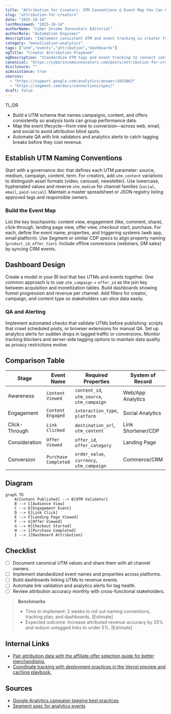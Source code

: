 ```yaml
---
title: "Attribution for Creators: UTM Conventions & Event Map You Can Copy"
slug: "attribution-for-creators"
date: "2025-10-14"
lastReviewed: "2025-10-14"
authorName: "Cyber Income Innovators Editorial"
authorRole: "Automation Engineer"
description: "Implement consistent UTM and event tracking so creator funnels attribute revenue accurately across channels."
category: "monetization-analytics"
tags: ["utm","events","attribution","dashboards"]
ogTitle: "Creator Attribution Playbook"
ogDescription: "Standardize UTM tags and event tracking to connect content to revenue."
canonical: "https://cyberincomeinnovators.com/posts/attribution-for-creators"
disclosure: ""
aiAssistance: true
sources:
  - "https://support.google.com/analytics/answer/1033863"
  - "https://segment.com/docs/connections/spec/"
draft: false
---
```


TL;DR
- Build a UTM schema that names campaigns, content, and offers consistently so analysis tools can group performance data.
- Map the event lifecycle—from view to conversion—across web, email, and social to avoid attribution blind spots.
- Automate QA with link validators and analytics alerts to catch tagging breaks before they cost revenue.

## Establish UTM Naming Conventions
Start with a governance doc that defines each UTM parameter: source, medium, campaign, content, term. For creators, add `utm_content` variations to distinguish asset formats (video, carousel, newsletter). Use lowercase, hyphenated values and reserve `utm_medium` for channel families (`social`, `email`, `paid-social`). Maintain a master spreadsheet or JSON registry listing approved tags and responsible owners.

### Build the Event Map
List the key touchpoints: content view, engagement (like, comment, share), click-through, landing page view, offer view, checkout start, purchase. For each, define the event name, properties, and triggering systems (web app, email platform). Use Segment or similar CDP specs to align property naming (`product_id`, `offer_tier`). Include offline conversions (webinars, DM sales) by syncing CRM events.

## Dashboard Design
Create a model in your BI tool that ties UTMs and events together. One common approach is to use `utm_campaign` + `offer_id` as the join key between acquisition and monetization tables. Build dashboards showing funnel progression and revenue per channel. Add filters for creator, campaign, and content type so stakeholders can slice data easily.

### QA and Alerting
Implement automated checks that validate UTMs before publishing: scripts that crawl scheduled posts, or browser extensions for manual QA. Set up analytics alerts for sudden drops in tagged traffic or conversions. Monitor tracking blockers and server-side tagging options to maintain data quality as privacy restrictions evolve.

## Comparison Table
| Stage | Event Name | Required Properties | System of Record | Owner |
| --- | --- | --- | --- | --- |
| Awareness | `Content Viewed` | `content_id`, `utm_source`, `utm_campaign` | Web/App Analytics | Content Ops |
| Engagement | `Content Engaged` | `interaction_type`, `platform` | Social Analytics | Social Lead |
| Click-Through | `Link Clicked` | `destination_url`, `utm_content` | Link Shortener/CDP | Growth |
| Consideration | `Offer Viewed` | `offer_id`, `offer_category` | Landing Page | Product Marketing |
| Conversion | `Purchase Completed` | `order_value`, `currency`, `utm_campaign` | Commerce/CRM | Revenue Ops |

## Diagram
```mermaid
graph TD
    A[Content Published] --> B[UTM Validator]
    B --> C[Audience View]
    C --> D[Engagement Event]
    D --> E[Link Click]
    E --> F[Landing Page Viewed]
    F --> G[Offer Viewed]
    G --> H[Checkout Started]
    H --> I[Purchase Completed]
    I --> J[Dashboard Attribution]
```

## Checklist
- [ ] Document canonical UTM values and share them with all channel owners.
- [ ] Implement standardized event names and properties across platforms.
- [ ] Build dashboards linking UTMs to revenue events.
- [ ] Automate link validation and analytics alerts for tag health.
- [ ] Review attribution accuracy monthly with cross-functional stakeholders.

> **Benchmarks**
> - Time to implement: 2 weeks to roll out naming conventions, tracking plan, and dashboards. [Estimate]
> - Expected outcome: Increase attributed revenue accuracy by 25% and reduce untagged links to under 5%. [Estimate]

## Internal Links
- [Pair attribution data with the affiliate offer selection guide for better merchandising.](../monetization-analytics/affiliate-offers-that-fit.mdx)
- [Coordinate tracking with deployment practices in the Vercel preview and caching playbook.](../devops-for-creators/vercel-content-sites-previews-edge-caching.mdx)

## Sources
- [Google Analytics campaign tagging best practices](https://support.google.com/analytics/answer/1033863)
- [Segment spec for analytics events](https://segment.com/docs/connections/spec/)
